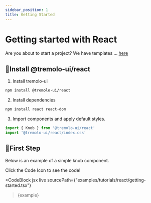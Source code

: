 ```yaml
---
sidebar_position: 1
title: Getting Started
---
```



# Getting started with React

Are you about to start a project? We have templates ... [here](../templates/)

## 🧬Install @tremolo-ui/react

1. Install tremolo-ui

```bash npm2yarn
npm install @tremolo-ui/react
```

2. Install dependencies

```bash npm2yarn
npm install react react-dom
```

3. Import components and apply default styles.

```jsx title="index.tsx"
import { Knob } from '@tremolo-ui/react'
import '@tremolo-ui/react/index.css'
```

## 🔰First Step

Below is an example of a simple knob component.

Click the Code Icon to see the code!

<CodeBlock
  jsx
  live
  sourcePath={"examples/tutorials/react/getting-started.tsx"}
>{example}</CodeBlock>
